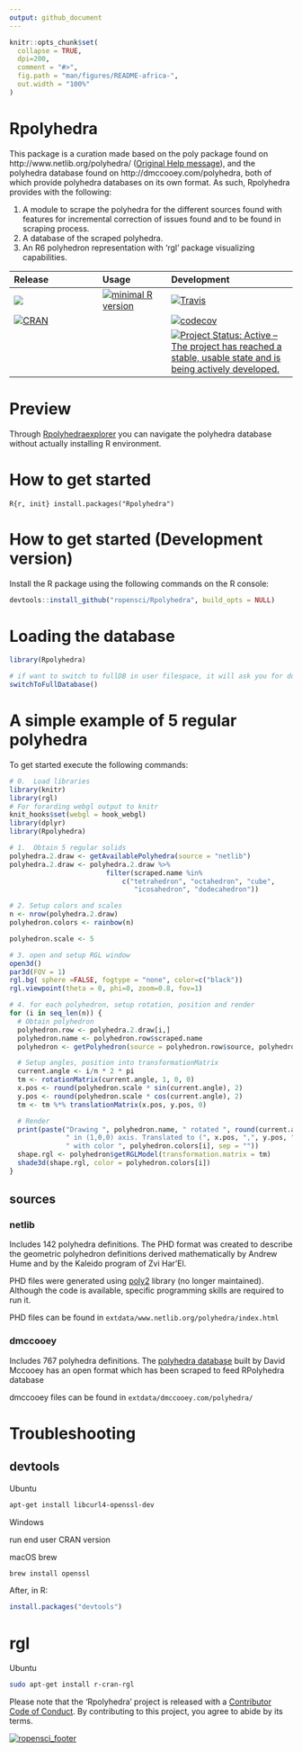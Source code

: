 ```yaml
---
output: github_document
---
```


<!-- README.md is generated from README.Rmd. Please edit that file -->

```r
knitr::opts_chunk$set(
  collapse = TRUE,
  dpi=200,
  comment = "#>",
  fig.path = "man/figures/README-africa-",
  out.width = "100%"
)
```



# Rpolyhedra

 <!-- Polyhedra database scraped from publically available sources using R6 objects and 'rgl' visualizing capabilities. -->

 This package is a curation made based on the poly package found on http://www.netlib.org/polyhedra/ ([Original Help message](poly_original_help_message.html)), and the polyhedra database found on http://dmccooey.com/polyhedra, both of which provide polyhedra databases on its own format. As such, Rpolyhedra provides with the following:

 1. A module to scrape the polyhedra for the different sources found with features for incremental correction of issues found and to be found in scraping process.
 1. A database of the scraped polyhedra.
 1. An R6 polyhedron representation with 'rgl' package visualizing capabilities.


| Release | Usage | Development |
|:--------|:------|:------------|
| [![](https://badges.ropensci.org/157_status.svg)](https://github.com/ropensci/onboarding/issues/157)| [![minimal R version](https://img.shields.io/badge/R%3E%3D-3.4.0-blue.svg)](https://cran.r-project.org/) | [![Travis](https://travis-ci.org/ropensci/Rpolyhedra.svg?branch=master)](https://travis-ci.org/ropensci/Rpolyhedra) |
| [![CRAN](http://www.r-pkg.org/badges/version/Rpolyhedra)](https://cran.r-project.org/package=Rpolyhedra) | | [![codecov](https://codecov.io/gh/ropensci/Rpolyhedra/branch/master/graph/badge.svg)](https://codecov.io/gh/ropensci/Rpolyhedra) |
|||[![Project Status: Active – The project has reached a stable, usable state and is being actively developed.](https://www.repostatus.org/badges/latest/active.svg)](https://www.repostatus.org/#active)|

# Preview
Through [Rpolyhedraexplorer](https://qbotics.shinyapps.io/rpolyhedra-explorer/) you can navigate the polyhedra database without actually installing R environment.



# How to get started
```R{r, init}
install.packages("Rpolyhedra")
```

# How to get started (Development version)

Install the R package using the following commands on the R console:

```R
devtools::install_github("ropensci/Rpolyhedra", build_opts = NULL)
```

# Loading the database
```r
library(Rpolyhedra)
```

```R
# if want to switch to fullDB in user filespace, it will ask you for downloading the full database to your home directory
switchToFullDatabase()
```

# A simple example of 5 regular polyhedra

To get started execute the following commands:

```r
# 0.  Load libraries
library(knitr)
library(rgl)
# For forarding webgl output to knitr
knit_hooks$set(webgl = hook_webgl)
library(dplyr)
library(Rpolyhedra)
```

```r

# 1.  Obtain 5 regular solids
polyhedra.2.draw <- getAvailablePolyhedra(source = "netlib")
polyhedra.2.draw <- polyhedra.2.draw %>%
                        filter(scraped.name %in%
                            c("tetrahedron", "octahedron", "cube",
                               "icosahedron", "dodecahedron"))

# 2. Setup colors and scales
n <- nrow(polyhedra.2.draw)
polyhedron.colors <- rainbow(n)

polyhedron.scale <- 5
```

```r
# 3. open and setup RGL window
open3d()
par3d(FOV = 1)
rgl.bg( sphere =FALSE, fogtype = "none", color=c("black"))
rgl.viewpoint(theta = 0, phi=0, zoom=0.8, fov=1)

# 4. for each polyhedron, setup rotation, position and render
for (i in seq_len(n)) {
  # Obtain polyhedron
  polyhedron.row <- polyhedra.2.draw[i,]
  polyhedron.name <- polyhedron.row$scraped.name
  polyhedron <- getPolyhedron(source = polyhedron.row$source, polyhedron.name)

  # Setup angles, position into transformationMatrix
  current.angle <- i/n * 2 * pi
  tm <- rotationMatrix(current.angle, 1, 0, 0)
  x.pos <- round(polyhedron.scale * sin(current.angle), 2)
  y.pos <- round(polyhedron.scale * cos(current.angle), 2)
  tm <- tm %*% translationMatrix(x.pos, y.pos, 0)

  # Render
  print(paste("Drawing ", polyhedron.name, " rotated ", round(current.angle, 2),
              " in (1,0,0) axis. Translated to (", x.pos, ",", y.pos, ",0)",
              " with color ", polyhedron.colors[i], sep = ""))
  shape.rgl <- polyhedron$getRGLModel(transformation.matrix = tm)
  shade3d(shape.rgl, color = polyhedron.colors[i])
}

```
## sources
### netlib
 Includes 142 polyhedra definitions.
 The PHD format was created to describe the geometric polyhedron definitions derived mathematically by Andrew Hume and by the Kaleido program of Zvi Har'El.

 PHD files were generated using [poly2](http://www.netlib.org/poly2/readme) library (no longer maintained). Although the code is available, specific programming skills are required to run it.

PHD files can be found in `extdata/www.netlib.org/polyhedra/index.html`

### dmccooey
Includes 767 polyhedra definitions.
The [polyhedra database](http://dmccooey.com/polyhedra/) built by David Mccooey has an open format which has been scraped to feed RPolyhedra database

dmccooey files can be found in `extdata/dmccooey.com/polyhedra/`

# Troubleshooting

## devtools
Ubuntu

```bash
apt-get install libcurl4-openssl-dev
```

Windows

run end user CRAN version

macOS brew

```bash
brew install openssl
```
After, in R:

```R
install.packages("devtools")
```

# rgl

Ubuntu
```bash
sudo apt-get install r-cran-rgl
```

Please note that the 'Rpolyhedra' project is released with a [Contributor Code of Conduct](CODE_OF_CONDUCT.md). By contributing to this project, you agree to abide by its terms.


[![ropensci_footer](https://ropensci.org/public_images/ropensci_footer.png)](https://ropensci.org)

